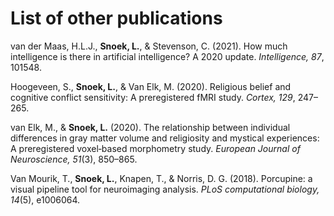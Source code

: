 # List of other publications {-}
\chaptermark{List of other publications}

van der Maas, H.L.J., **Snoek, L.**, & Stevenson, C. (2021). How much intelligence is there in artificial intelligence? A 2020 update. _Intelligence, 87_, 101548.\newline

Hoogeveen, S., **Snoek, L.**, & Van Elk, M. (2020). Religious belief and cognitive conflict sensitivity: A preregistered fMRI study. _Cortex, 129_, 247--265.\newline

van Elk, M., & **Snoek, L.** (2020). The relationship between individual differences in gray matter volume and religiosity and mystical experiences: A preregistered voxel‐based morphometry study. _European Journal of Neuroscience, 51_(3), 850--865.\newline

Van Mourik, T., **Snoek, L.**, Knapen, T., & Norris, D. G. (2018). Porcupine: a visual pipeline tool for neuroimaging analysis. _PLoS computational biology, 14_(5), e1006064.\newline

\normalsize
\setlength{\parindent}{1.5em}
